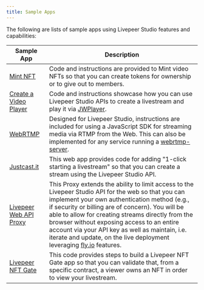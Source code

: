 ```yaml
---
title: Sample Apps
---
```


The following are lists of sample apps using Livepeer Studio features and capabilities:

| Sample App                                                                                                | Description | 
| -------------------------------------------------------------------------------------------------------------- | ---------- | 
| [Mint NFT](https://github.com/codentell/video-nft-sample)  |  Code and instructions are provided to Mint video NFTs so that you can create tokens for ownership or to give out to members.                  |                                                                             |
| [Create a Video Player](https://github.com/livepeer/livepeer-jwplayer-demo) |     Code and instructions showcase how you can use Livepeer Studio APIs to create a livestream and play it via [JWPlayer](https://github.com/livepeer/livepeer-jwplayer-demo).     |                                        |
| [WebRTMP](https://github.com/livepeer/webrtmp-sdk ) |  Designed for Livepeer Studio, instructions are included for using a JavaScript SDK for streaming media via RTMP from the Web. This can also be implemented for any service running a [webrtmp-server](https://github.com/livepeer/webrtmp-sdk ). | 
| [Justcast.it](https://github.com/victorges/justcast.it) | This web app provides code for adding "1-click starting a livestream" so that you can create a stream using the Livepeer Studio API.  |
| [Livepeer Web API Proxy](https://github.com/victorges/livepeer-web-api-proxy) | This Proxy extends the ability to limit access to the Livepeer Studio API for the web so that you can implement your own authentication method (e.g., if security or billing are of concern). You will be able to allow for creating streams directly from the browser without exposing access to an entire account via your API key as well as maintain, i.e. iterate and update, on the live deployment leveraging [fly.io](https://fly.io/) features. | 
| [Livepeer NFT Gate](https://github.com/livepeer/livepeer-nft-gate-example) | This code provides steps to build a Livepeer NFT Gate app so that you can validate that, from a specific contract, a viewer owns an NFT in order to view your livestream. |
